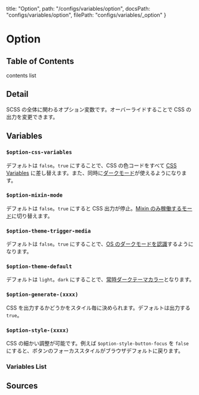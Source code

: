   title: "Option",
  path: "/configs/variables/option",
  docsPath: "configs/variables/option",
  filePath: "configs/variables/_option"
}


# Option

## Table of Contents

contents list

## Detail

SCSS の全体に関わるオプション変数です。オーバーライドすることで CSS の出力を変更できます。

## Variables

### `$option-css-variables`

デフォルトは `false`。`true` にすることで、CSS の色コードをすべて [CSS Variables](/getting-started/css-variables) に差し替えます。また、同時に[ダークモード](/getting-started/dark-mode)が使えるようになります。

### `$option-mixin-mode`

デフォルトは `false`。`true` にすると CSS 出力が停止。[Mixin のみ稼働するモード](/getting-started/using-with-scss#mixin-mode)に切り替えます。

### `$option-theme-trigger-media`

デフォルトは `false`。`true` にすることで、[OS のダークモードを認識](/getting-started/dark-mode#trigger)するようになります。

### `$option-theme-default`

デフォルトは `light`。`dark` にすることで、[常時ダークテーマカラー](/getting-started/dark-mode#default-dark)となります。

### `$option-generate-(xxxx)`

CSS を出力するかどうかをスタイル毎に決められます。デフォルトは出力する `true`。

### `$option-style-(xxxx)`

CSS の細かい調整が可能です。例えば `$option-style-button-focus` を `false` にすると、ボタンのフォーカススタイルがブラウザデフォルトに戻ります。

### Variables List

<PreviewVariablesSingle filePath={meta.filePath} viewCompiled={false} />

## Sources

<PreviewSources
  title={meta.title}
  docsPath={meta.docsPath}
  scssPath={meta.filePath}
/>
